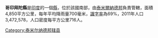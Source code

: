 '''哥印拜陀縣'''是[[印度|印度]]的一個[[縣|縣]]，位於該國南部，由[[泰米爾納德邦|泰米爾納德邦]]負責管轄，面積4,850平方公里，每年平均降雨量700毫米，[[識字率|識字率]]為69%，2011年人口3,472,578，人口密度每平方公里716人。

{{泰米尔纳德邦行政区划小作品}}
[[Category:泰米尔纳德邦辖县|Category:泰米尔纳德邦辖县]]